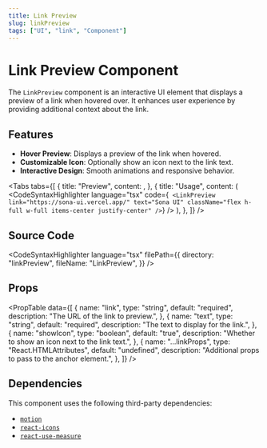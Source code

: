 ```yaml
---
title: Link Preview
slug: linkPreview
tags: ["UI", "link", "Component"]
---
```


# Link Preview Component

The `LinkPreview` component is an interactive UI element that displays a preview of a link when hovered over. It enhances user experience by providing additional context about the link.

## Features

- **Hover Preview**: Displays a preview of the link when hovered.
- **Customizable Icon**: Optionally show an icon next to the link text.
- **Interactive Design**: Smooth animations and responsive behavior.

<Divider />

<Tabs
  tabs={[
    {
      title: "Preview",
      content: <ComponentPreview componentPath="LinkPreview_ex.tsx" />,
    },
    {
      title: "Usage",
      content: (
        <CodeSyntaxHighlighter
          language="tsx"
          code={`
<LinkPreview
  link="https://sona-ui.vercel.app/"
  text="Sona UI"
  className="flex h-full w-full items-center justify-center"
/>`}
        />
      ),
    },
  ]}
/>

## Source Code

<CodeSyntaxHighlighter
  language="tsx"
  filePath={{
    directory: "linkPreview",
    fileName: "LinkPreview",
  }}
/>

## Props

<PropTable
  data={[
    {
      name: "link",
      type: "string",
      default: "required",
      description: "The URL of the link to preview.",
    },
    {
      name: "text",
      type: "string",
      default: "required",
      description: "The text to display for the link.",
    },
    {
      name: "showIcon",
      type: "boolean",
      default: "true",
      description: "Whether to show an icon next to the link text.",
    },
    {
      name: "...linkProps",
      type: "React.HTMLAttributes<HTMLAnchorElement>",
      default: "undefined",
      description: "Additional props to pass to the anchor element.",
    },
  ]}
/>

## Dependencies

This component uses the following third-party dependencies:

- [`motion`](https://motion.dev/)
- [`react-icons`](https://react-icons.github.io/react-icons/)
- [`react-use-measure`](https://github.com/pmndrs/react-use-measure)
